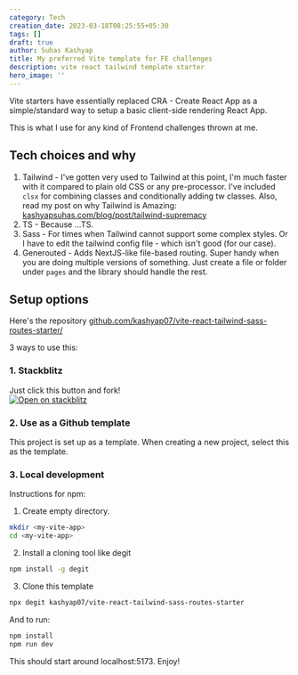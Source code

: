 ```yaml
---
category: Tech
creation_date: 2023-03-18T08:25:55+05:30
tags: []
draft: true
author: Suhas Kashyap
title: My preferred Vite template for FE challenges
description: vite react tailwind template starter
hero_image: ''
---
```


Vite starters have essentially replaced CRA - Create React App as a simple/standard way to setup a basic client-side rendering React App.

This is what I use for any kind of Frontend challenges thrown at me.

## Tech choices and why

1. Tailwind - I've gotten very used to Tailwind at this point, I'm much faster with it compared to plain old CSS or any pre-processor. I've included `clsx` for combining classes and conditionally adding tw classes. Also, read my post on why Tailwind is Amazing: [kashyapsuhas.com/blog/post/tailwind-supremacy](https://www.kashyapsuhas.com/blog/post/tailwind-supremacy)
2. TS - Because ...TS.
3. Sass - For times when Tailwind cannot support some complex styles. Or I have to edit the tailwind config file - which isn't good (for our case).
4. Generouted - Adds NextJS-like file-based routing. Super handy when you are doing multiple versions of something. Just create a file or folder under `pages` and the library should handle the rest.

## Setup options

Here's the repository [github.com/kashyap07/vite-react-tailwind-sass-routes-starter/](https://github.com/kashyap07/vite-react-tailwind-sass-routes-starter)

3 ways to use this:

### 1. Stackblitz

Just click this button and fork!  
[![Open on stackblitz](https://developer.stackblitz.com/img/open_in_stackblitz.svg)](https://stackblitz.com/github/kashyap07/vite-react-tailwind-sass-routes-starter)

### 2. Use as a Github template

This project is set up as a template. When creating a new project, select this as the template.

### 3. Local development

Instructions for npm:

1. Create empty directory.

```bash
mkdir <my-vite-app>
cd <my-vite-app>
```

2. Install a cloning tool like degit

```bash
npm install -g degit
```

3. Clone this template

```bash
npx degit kashyap07/vite-react-tailwind-sass-routes-starter
```

And to run:

```bash
npm install
npm run dev
```

This should start around localhost:5173. Enjoy!
